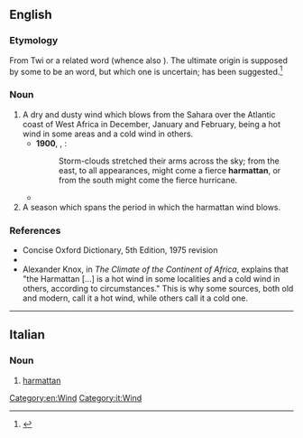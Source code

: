 ==English==
{{wikipedia}}

===Etymology===
From Twi {{etyl|ak|en}} {{m|ak|haramata}} or a related word (whence also {{cog|es|harmatán}}). The ultimate origin is supposed by some<!--Christaller--> to be an {{etyl|ar|-}} word, but which one is uncertain; {{m|ar|حَرَام||accursed thing}} has been suggested.<ref>{{R:Dictionary.com}}</ref>

===Noun===
{{en-noun}}

# A dry and dusty wind which blows from the Sahara over the Atlantic coast of West Africa in December, January and February, being a hot wind in some areas and a cold wind in others.
#* '''1900''', {{w|Joshua Slocum}}, ''{{w|Sailing Alone Around the World}}'':
#*: Storm-clouds stretched their arms across the sky; from the east, to all appearances, might come a fierce '''harmattan''', or from the south might come the fierce hurricane.
#* {{quote-book|en|title={{w|Things Fall Apart}}|author={{w|Chinua Achebe}}|page=1|year=1959|passage=That was many years ago, twenty years or more, and during this time Okonkwo's fame had grown like a bush-fire in the '''harmattan'''.}}
# A season which spans the period in which the harmattan wind blows.

===References===
* Concise Oxford Dictionary, 5th Edition, 1975 revision
* {{R:OneLook}}
* Alexander Knox, in ''The Climate of the Continent of Africa'',<!--quoted by Emory Ross, ''The Climate of Liberia and its effect on man'', in the 1919 ''Geographical Review''--> explains that "the Harmattan [...] is a hot wind in some localities and a cold wind in others, according to circumstances." This is why some sources, both old and modern, call it a hot wind, while others call it a cold one.<!--see talk page for such references-->
<references/>

[[Category:en:Wind]]

----

==Italian==

===Noun===
{{head|it|noun|g=m|invariable}}

# [[#English|harmattan]]

[[Category:it:Wind]]